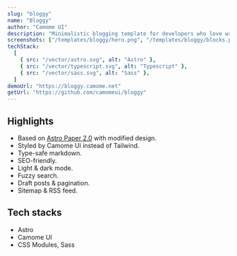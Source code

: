```yaml
---
slug: "bloggy"
name: "Bloggy"
author: "Camome UI"
description: "Minimalistic blogging template for developers who love writing."
screenshots: ["/templates/bloggy/hero.png", "/templates/bloggy/blocks.png"]
techStack:
  [
    { src: "/vector/astro.svg", alt: "Astro" },
    { src: "/vector/typescript.svg", alt: "Typescript" },
    { src: "/vector/sass.svg", alt: "Sass" },
  ]
demoUrl: "https://bloggy.camome.net"
getUrl: "https://github.com/camomeui/bloggy"
---
```


## Highlights

- Based on [Astro Paper 2.0](https://github.com/satnaing/astro-paper) with modified design.
- Styled by Camome UI instead of Tailwind.
- Type-safe markdown.
- SEO-friendly.
- Light & dark mode.
- Fuzzy search.
- Draft posts & pagination.
- Sitemap & RSS feed.

## Tech stacks

- Astro
- Camome UI
- CSS Modules, Sass
